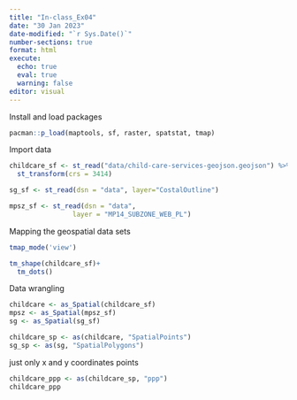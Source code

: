 ```yaml
---
title: "In-class_Ex04"
date: "30 Jan 2023"
date-modified: "`r Sys.Date()`"
number-sections: true
format: html
execute: 
  echo: true
  eval: true
  warning: false
editor: visual
---
```


Install and load packages
```r
pacman::p_load(maptools, sf, raster, spatstat, tmap)
```

Import data
```r
childcare_sf <- st_read("data/child-care-services-geojson.geojson") %>%
  st_transform(crs = 3414)
```


```r
sg_sf <- st_read(dsn = "data", layer="CostalOutline")
```

```r
mpsz_sf <- st_read(dsn = "data", 
                layer = "MP14_SUBZONE_WEB_PL")
```
Mapping the geospatial data sets
```r
tmap_mode('view')
```

```r
tm_shape(childcare_sf)+
  tm_dots()
```

Data wrangling
```r
childcare <- as_Spatial(childcare_sf)
mpsz <- as_Spatial(mpsz_sf)
sg <- as_Spatial(sg_sf)
```



```r
childcare_sp <- as(childcare, "SpatialPoints")
sg_sp <- as(sg, "SpatialPolygons")
```



just only x and y coordinates points
```r
childcare_ppp <- as(childcare_sp, "ppp")
childcare_ppp
```


```r

```













































































